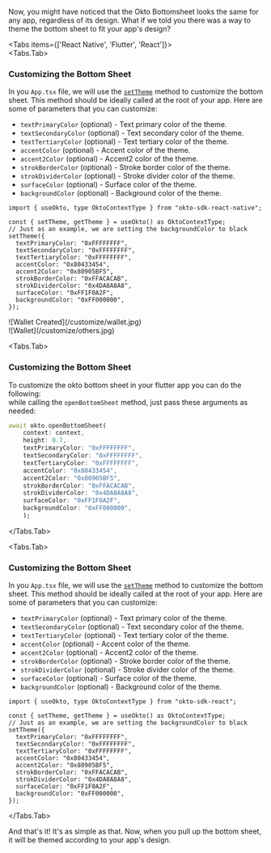 
Now, you might have noticed that the Okto Bottomsheet looks the same for any app, regardless of its design. What if we told you there was a way to theme the bottom sheet to fit your app's design?

<Tabs items={['React Native', 'Flutter', 'React']}>  
<Tabs.Tab>
### Customizing the Bottom Sheet
In you `App.tsx` file, we will use the [`setTheme`](/sdk-reference/react-native/setTheme) method to customize the bottom sheet. This method should be ideally called at the root of your app. Here are some of parameters that you can customize:
- `textPrimaryColor` (optional) - Text primary color of the theme.
- `textSecondaryColor` (optional) - Text secondary color of the theme.
- `textTertiaryColor` (optional) - Text tertiary color of the theme.
- `accentColor` (optional) - Accent color of the theme.
- `accent2Color` (optional) - Accent2 color of the theme.
- `strokBorderColor` (optional) - Stroke border color of the theme.
- `strokDividerColor` (optional) - Stroke divider color of the theme.
- `surfaceColor` (optional) - Surface color of the theme.
- `backgroundColor` (optional) - Background color of the theme.

```tsx filename="App.tsx" copy
import { useOkto, type OktoContextType } from "okto-sdk-react-native";

const { setTheme, getTheme } = useOkto() as OktoContextType;
// Just as an example, we are setting the backgroundColor to black
setTheme({
  textPrimaryColor: "0xFFFFFFFF",
  textSecondaryColor: "0xFFFFFFFF",
  textTertiaryColor: "0xFFFFFFFF",
  accentColor: "0x80433454",
  accent2Color: "0x80905BF5",
  strokBorderColor: "0xFFACACAB",
  strokDividerColor: "0x4DA8A8A8",
  surfaceColor: "0xFF1F0A2F",
  backgroundColor: "0xFF000000",
});
```

<div style={{ display: 'flex', gap: 12 }}>
    <div style={{ width: "30%" }}>
        ![Wallet Created](/customize/wallet.jpg)
    </div>
    <div style={{ width: "30%" }}>
        ![Wallet](/customize/others.jpg)
    </div>
</div>
</Tabs.Tab>

<Tabs.Tab>
### Customizing the Bottom Sheet

To customize the okto bottom sheet in your flutter app you can do the following:  
while calling the `openBottomSheet` method, just pass these arguments as needed:  

```dart copy
await okto.openBottomSheet(
    context: context,
    height: 0.7,
    textPrimaryColor: "0xFFFFFFFF",
    textSecondaryColor: "0xFFFFFFFF",
    textTertiaryColor: "0xFFFFFFFF",
    accentColor: "0x80433454",
    accent2Color: "0x80905BF5",
    strokBorderColor: "0xFFACACAB",
    strokDividerColor: "0x4DA8A8A8",
    surfaceColor: "0xFF1F0A2F",
    backgroundColor: "0xFF000000",
    );
```


</Tabs.Tab>

<Tabs.Tab>
### Customizing the Bottom Sheet
In you `App.tsx` file, we will use the [`setTheme`](/sdk-reference/react/setTheme) method to customize the bottom sheet. This method should be ideally called at the root of your app. Here are some of parameters that you can customize:
- `textPrimaryColor` (optional) - Text primary color of the theme.
- `textSecondaryColor` (optional) - Text secondary color of the theme.
- `textTertiaryColor` (optional) - Text tertiary color of the theme.
- `accentColor` (optional) - Accent color of the theme.
- `accent2Color` (optional) - Accent2 color of the theme.
- `strokBorderColor` (optional) - Stroke border color of the theme.
- `strokDividerColor` (optional) - Stroke divider color of the theme.
- `surfaceColor` (optional) - Surface color of the theme.
- `backgroundColor` (optional) - Background color of the theme.

```tsx filename="App.tsx" copy
import { useOkto, type OktoContextType } from "okto-sdk-react";

const { setTheme, getTheme } = useOkto() as OktoContextType;
// Just as an example, we are setting the backgroundColor to black
setTheme({
  textPrimaryColor: "0xFFFFFFFF",
  textSecondaryColor: "0xFFFFFFFF",
  textTertiaryColor: "0xFFFFFFFF",
  accentColor: "0x80433454",
  accent2Color: "0x80905BF5",
  strokBorderColor: "0xFFACACAB",
  strokDividerColor: "0x4DA8A8A8",
  surfaceColor: "0xFF1F0A2F",
  backgroundColor: "0xFF000000",
});
```
</Tabs.Tab>

</Tabs>

And that's it! It's as simple as that. Now, when you pull up the bottom sheet, it will be themed according to your app's design.
